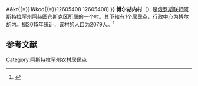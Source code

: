 {{Infobox Settlement
| official_name = 博尔胡内村
| native_name = Село Болхуны
| settlement_type = [[村|村]]
| subdivision_type = [[国家|国家]]
| pushpin_map = European Russia
| pushpin_map_caption = 在[[歐洲俄羅斯|俄羅斯歐洲部分]]的位置
| subdivision_type1 = [[俄罗斯行政区划|州]]
| subdivision_type2 = [[区_(苏联)|区]]
| subdivision_name = {{RUS}}
| subdivision_name1 = [[阿斯特拉罕州|阿斯特拉罕州]]
| subdivision_name2 = [[阿赫图宾斯克区|阿赫图宾斯克区]]
| seat_type = 行政中心
| seat = 博尔胡内
| population_as_of=2015
| population_footnotes = <ref name=stat />
| population_total = 2079
| coordinates_display = inline,title
| latd = 47.9894444444444 | latm =  | lats =  | latNS = N
| longd = 46.4205555555556 | longm =  | longs =  | longEW = E
| timezone = [[萨马拉时间|MSK+1]]
| utc_offset = +4
| blank_name = [[俄罗斯市政土地区划代码|OKTMO编码]]
| blank_info = [http://classif.spb.ru/classificators/view/tma.php?st{{=}}A&kr{{=}}1&kod{{=}}12605408 12605408]
}}
'''博尔胡内村'''（{{lang-ru|Село Болхуны}}）是[[俄罗斯联邦|俄罗斯联邦]][[阿斯特拉罕州|阿斯特拉罕州]][[阿赫图宾斯克区|阿赫图宾斯克区]]所属的一个[[村|村]]。其下辖有1个[[居民点|居民点]]，行政中心为博尔胡内。据2015年统计，该村的人口为2079人。<ref name=stat>{{cite web |url=http://www.gks.ru/free_doc/doc_2015/bul_dr/mun_obr2015.rar |title=Численность населения Российской Федерации по муниципальным образованиям на 1 января 2015 года |accessdate=2015-08-06 |archiveurl=https://www.webcitation.org/6aaNzOlFO?url=http://www.gks.ru/free_doc/doc_2015/bul_dr/mun_obr2015.rar |archivedate=2015-08-06 |language=ru |deadurl=yes }}</ref>

== 参考文献 ==
{{reflist}}

{{Russia-stub}}

[[Category:阿斯特拉罕州农村居民点|Category:阿斯特拉罕州农村居民点]]